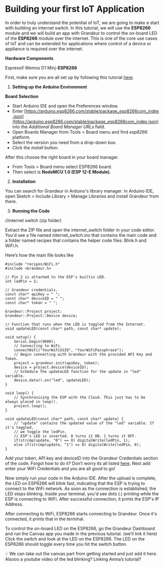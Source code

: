 # Building your first IoT Application

In order to truly understand the potential of IoT, we are going to make a start with building an internet switch. In this tutorial, we will use the **ESP8266** module and we will build an app with Grandeur to control the on-board LED of the **ESP8266** module over the internet. This is one of the core use cases of IoT and can be extended for applications where control of a device or appliance is required over the internet.

**Hardware Components**

Espressif Wemos D1 Min[i](https://www.hackster.io/Espressif/products/wemos-d1-mini?ref=project-6e1a98)-**ESP8266**

First, make sure you are all set up by following this tutorial [here](https://www.notion.so/Getting-Started-78400ca4e6604759bacedf74bbd7d6ad). 

1. **Setting up the Arduino Environment**

**Board** **Selection**

- Start Arduino IDE and open the Preferences window.
- Enter [https://arduino.esp8266.com/stable/package_esp8266com_index.json](https://arduino.esp8266.com/stable/package_esp8266com_index.json) into the *Additional Board Manager URLs* field.
- Open Boards Manager from Tools > Board menu and find *esp8266* platform.
- Select the version you need from a drop-down box.
- Click the *install* button.

After this choose the right board in your board manager.

- From Tools > Board menu select ESP8266 board.
- Then select is **NodeMCU 1.0 (ESP 12-E Module)**.

2. **Installation**

You can search for Grandeur in Arduino's library manager. In Arduino IDE, open Sketch > Include Library > Manage Libraries and install Grandeur from there.

3. **Running the Code**

//internet switch (zip folder) 



Extract the ZIP file and open the internet_switch folder in your code editor. You'd see a file named internet_switch.ino that contains the main code and a folder named recipes that contains the helper code files: Blink.h and WiFi.h.

Here’s how the main file looks like

```
#include "recipes/WiFi.h"
#include <Grandeur.h>

// Pin 2 is attached to the ESP's builtin LED.
int ledPin = 2;

// Grandeur credentials.
const char* apiKey = " ";
const char* deviceID = " ";
const char* token = " ";

Grandeur::Project project;
Grandeur::Project::Device device;

// Function that runs when the LED is toggled from the Internet.
void updateLED(const char* path, const char* update);

void setup() {
    Serial.begin(9600);
    // Connecting to WiFi.
    connectWiFi("YourWiFiSSID", "YourWiFiPassphrase");
    // Begin connecting with Grandeur with the provided API Key and Token.
    project = grandeur.init(apiKey, token);
    device = project.device(deviceID);
    // Schedule the updateLED function for the update in "led" variable.
    device.data().on("led", updateLED);
}

void loop() {
    // Synchronizing the ESP with the Cloud. This just has to be always placed in loop().
    project.loop();
}

void updateLED(const char* path, const char* update) {
    // "update" contains the updated value of the "led" variable. If it's toggled,
    // we toggle the ledPin.
    // ESP's LED is inverted. 0 turns it ON. 1 turns it OFF.
    if(strcmp(update, "0") == 0) digitalWrite(ledPin, 1);
    else if(strcmp(update, "1") == 0) digitalWrite(ledPin, 0);
}
```

Add your token, API key and deviceID into the Grandeur Credentials section of the code. Forgot how to do it?  Don’t worry its all listed [here](https://www.notion.so/Getting-Started-78400ca4e6604759bacedf74bbd7d6ad). Next add enter your WiFi Credentials and you are all good to go! 

Now simply run your code in the Arduino IDE. After the upload is complete, the LED on ESP8266 will blink fast, indicating that the ESP is trying to connect to the WiFi network. As soon as the connection is established, the LED stops blinking. Inside your terminal, you'd see dots (.) printing while the ESP is connecting to WiFi. After successful connection, it prints the ESP's IP Address.

After connecting to WiFi, ESP8266 starts connecting to Grandeur. Once it's connected, it prints that in the terminal.

To control the on-board LED on the ESP8266, go the Grandeur Dashboard and run the Canvas app you made in the previous tutorial.  (we’ll link it here)
Click the switch and look at the LED on the ESP8266. The LED on the ESP8266 should toggle every time you hit the switch button.

<aside>
💡 We can take out the canvas part from getting started and just add it here. Alsooo a youtube video of the led blinking? Linking Amna’s tutorial?

</aside>